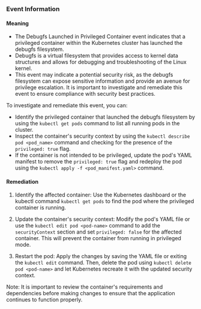 
### Event Information

#### Meaning

- The Debugfs Launched in Privileged Container event indicates that a privileged container within the Kubernetes cluster has launched the debugfs filesystem.
- Debugfs is a virtual filesystem that provides access to kernel data structures and allows for debugging and troubleshooting of the Linux kernel.
- This event may indicate a potential security risk, as the debugfs filesystem can expose sensitive information and provide an avenue for privilege escalation. It is important to investigate and remediate this event to ensure compliance with security best practices.

To investigate and remediate this event, you can:
- Identify the privileged container that launched the debugfs filesystem by using the `kubectl get pods` command to list all running pods in the cluster.
- Inspect the container's security context by using the `kubectl describe pod <pod_name>` command and checking for the presence of the `privileged: true` flag.
- If the container is not intended to be privileged, update the pod's YAML manifest to remove the `privileged: true` flag and redeploy the pod using the `kubectl apply -f <pod_manifest.yaml>` command.

#### Remediation

1. Identify the affected container: Use the Kubernetes dashboard or the kubectl command `kubectl get pods` to find the pod where the privileged container is running.

2. Update the container's security context: Modify the pod's YAML file or use the `kubectl edit pod <pod-name>` command to add the `securityContext` section and set `privileged: false` for the affected container. This will prevent the container from running in privileged mode.

3. Restart the pod: Apply the changes by saving the YAML file or exiting the `kubectl edit` command. Then, delete the pod using `kubectl delete pod <pod-name>` and let Kubernetes recreate it with the updated security context.

Note: It is important to review the container's requirements and dependencies before making changes to ensure that the application continues to function properly.

